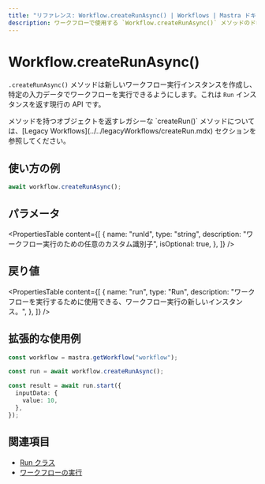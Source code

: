 ```yaml
---
title: "リファレンス: Workflow.createRunAsync() | Workflows | Mastra ドキュメント"
description: ワークフローで使用する `Workflow.createRunAsync()` メソッドのドキュメント。新しいワークフロー実行を作成します。
---
```




# Workflow.createRunAsync()

`.createRunAsync()` メソッドは新しいワークフロー実行インスタンスを作成し、特定の入力データでワークフローを実行できるようにします。これは `Run` インスタンスを返す現行の API です。

<Callout>
メソッドを持つオブジェクトを返すレガシーな `createRun()` メソッドについては、[Legacy Workflows](../../legacyWorkflows/createRun.mdx) セクションを参照してください。
</Callout>

## 使い方の例

```typescript copy
await workflow.createRunAsync();
```


## パラメータ

<PropertiesTable
  content={[
    {
      name: "runId",
      type: "string",
      description: "ワークフロー実行のための任意のカスタム識別子",
      isOptional: true,
    },
  ]}
/>

## 戻り値

<PropertiesTable
  content={[
    {
      name: "run",
      type: "Run",
      description:
        "ワークフローを実行するために使用できる、ワークフロー実行の新しいインスタンス。",
    },
  ]}
/>

## 拡張的な使用例

```typescript showLineNumbers copy
const workflow = mastra.getWorkflow("workflow");

const run = await workflow.createRunAsync();

const result = await run.start({
  inputData: {
    value: 10,
  },
});
```


## 関連項目

- [Run クラス](../run.mdx)
- [ワークフローの実行](../../../examples/workflows/running-workflows.mdx)